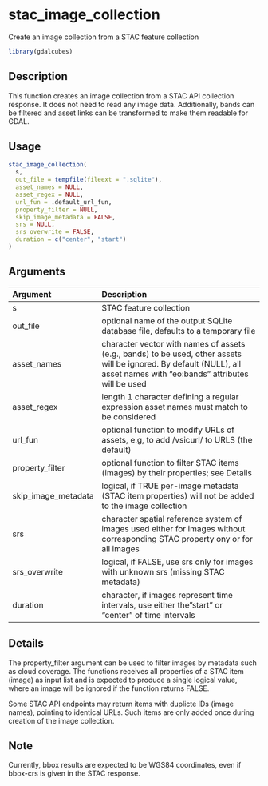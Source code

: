 # stac_image_collection

Create an image collection from a STAC feature collection



```r
library(gdalcubes)
```

## Description

This function creates an image collection from a STAC API collection response. It does not
need to read any image data. Additionally, bands can be filtered and asset links can be transformed to make them
readable for GDAL.


## Usage


```r
stac_image_collection(
  s,
  out_file = tempfile(fileext = ".sqlite"),
  asset_names = NULL,
  asset_regex = NULL,
  url_fun = .default_url_fun,
  property_filter = NULL,
  skip_image_metadata = FALSE,
  srs = NULL,
  srs_overwrite = FALSE,
  duration = c("center", "start")
)

```


## Arguments

| Argument    | Description                       |
|:------------|:----------------------------------|
| s | STAC feature collection |
| out_file | optional name of the output SQLite database file, defaults to a temporary file |
| asset_names | character vector with names of assets (e.g., bands) to be used, other assets will be ignored. By default (NULL), all asset names with "eo:bands" attributes will be used |
| asset_regex | length 1 character defining a regular expression asset names must match to be considered |
| url_fun | optional function to modify URLs of assets, e.g, to add /vsicurl/ to URLS (the default) |
| property_filter | optional function to filter STAC items (images) by their properties; see Details |
| skip_image_metadata | logical, if TRUE per-image metadata (STAC item properties) will not be added to the image collection |
| srs | character spatial reference system of images used either for images without corresponding STAC property ony or for all images |
| srs_overwrite | logical, if FALSE, use srs only for images with unknown srs (missing STAC metadata) |
| duration | character, if images represent time intervals, use either the"start" or "center" of time intervals |


## Details

The property_filter argument can be used to filter images by metadata such as cloud coverage. 
The functions receives all properties of a STAC item (image) as input list and is expected to produce a single logical value,
where an image will be ignored if the function returns FALSE.

Some STAC API endpoints may return items with duplicte IDs (image names), pointing to 
identical URLs. Such items are only added once during creation of the image collection.


## Note

Currently, bbox results are expected to be WGS84 coordinates, even if bbox-crs is given in the STAC response.


